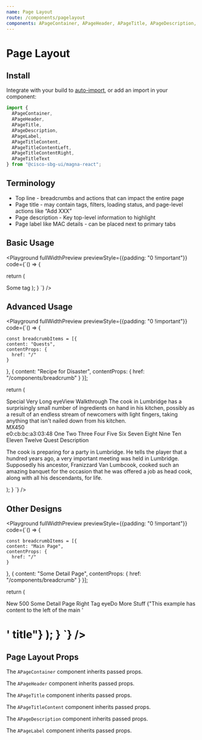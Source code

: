 ```yaml
---
name: Page Layout
route: /components/pagelayout
components: APageContainer, APageHeader, APageTitle, APageDescription, APageLabel,  APageTitleContent, APageTitleContentLeft, APageTitleContentRight, APageTitleText
---
```


# Page Layout

## Install

Integrate with your build to [auto-import](/#integrating), or add an import in your component:

```js
import {
  APageContainer,
  APageHeader,
  APageTitle,
  APageDescription,
  APageLabel,
  APageTitleContent,
  APageTitleContentLeft,
  APageTitleContentRight,
  APageTitleText
} from "@cisco-sbg-ui/magna-react";
```

## Terminology

- Top line - breadcrumbs and actions that can impact the entire page
- Page title - may contain tags, filters, loading status, and page-level actions like “Add XXX”
- Page description - Key top-level information to highlight
- Page label like MAC details - can be placed next to primary tabs

## Basic Usage

<Playground
  fullWidthPreview
  previewStyle={{padding: "0 !important"}}
  code={`() => {

return (

<APageContainer>
  <APageHeader>
    <APageTitle title="Page Title" withChildrenContainer>
      <ATag>Some tag</ATag>
    </APageTitle>
  </APageHeader>
</APageContainer>
); } `} />

## Advanced Usage

<Playground
  fullWidthPreview
  previewStyle={{padding: "0 !important"}}
  code={`() => {

    const breadcrumbItems = [{
    content: "Quests",
    contentProps: {
      href: "/"
    }

}, {
content: "Recipe for Disaster",
contentProps: {
href: "/components/breadcrumb"
}
}];

return (

<APageContainer>
  <APageHeader hasTopLine>
    <ABreadcrumb items={breadcrumbItems} />
    <APageTitle title="Recipe for Disaster">
      <APageTitleContent>
        <APageTitleContentLeft>
          <ATag>Special</ATag>
          <ATag color="accentB">Very Long</ATag>
        </APageTitleContentLeft>
        <APageTitleContentRight>
          <AButton>
            <AIcon left>eye</AIcon>View Walkthrough
          </AButton>
        </APageTitleContentRight>
      </APageTitleContent>
    </APageTitle>
    <APageDescription>
      The cook in Lumbridge has a surprisingly small number of ingredients on
      hand in his kitchen, possibly as a result of an endless stream of
      newcomers with light fingers, taking anything that isn't nailed down from
      his kitchen.
    </APageDescription>
    <APageLabel>
      <div style={{fontWeight: 600, marginRight: "5px"}}>MX450</div>
      <ANetworkValue>e0:cb:bc:a3:03:48</ANetworkValue>
    </APageLabel>
    <ATabGroup scrolling>
      <ATab>One</ATab>
      <ATab>Two</ATab>
      <ATab selected>Three</ATab>
      <ATab>Four</ATab>
      <ATab>Five</ATab>
      <ATab>Six</ATab>
      <ATab>Seven</ATab>
      <ATab>Eight</ATab>
      <ATab>Nine</ATab>
      <ATab>Ten</ATab>
      <ATab>Eleven</ATab>
      <ATab>Twelve</ATab>
    </ATabGroup>
  </APageHeader>
  <ACardContainer>
    <ACardHeader>
      <ACardTitle>Quest Description</ACardTitle>
    </ACardHeader>
    <ACardContent>
      <p>
        The cook is preparing for a party in Lumbridge. He tells the player that
        a hundred years ago, a very important meeting was held in Lumbridge.
        Supposedly his ancestor, Franizzard Van Lumbcook, cooked such an amazing
        banquet for the occasion that he was offered a job as head cook, along
        with all his descendants, for life.
      </p>
    </ACardContent>
  </ACardContainer>
</APageContainer>
); } `} />

## Other Designs

<Playground
  fullWidthPreview
  previewStyle={{padding: "0 !important"}}
  code={`() => {

    const breadcrumbItems = [{
    content: "Main Page",
    contentProps: {
      href: "/"
    }

}, {
content: "Some Detail Page",
contentProps: {
href: "/components/breadcrumb"
}
}];

return (

<APageContainer>
  <APageHeader hasTopLine>
    <ABreadcrumb items={breadcrumbItems} />
    <APageTitle>
      <APageTitleContent variant="left">
        <ATag color="accentA">New</ATag>
        <ATag color="accentF">500</ATag>
      </APageTitleContent>
      <APageTitleText>Some Detail Page</APageTitleText>
      <APageTitleContent>
        <APageTitleContentLeft>
          <ATag>Right Tag</ATag>
        </APageTitleContentLeft>
        <APageTitleContentRight>
          <AButton>
            <AIcon left>eye</AIcon>Do More Stuff
          </AButton>
        </APageTitleContentRight>
      </APageTitleContent>
    </APageTitle>
    <APageDescription>
      {"This example has content to the left of the main '<h1>' title"}
    </APageDescription>
  </APageHeader>
</APageContainer>
); } `} />

## Page Layout Props

The `APageContainer` component inherits passed props.

<Props of="APageContainer" />

The `APageHeader` component inherits passed props.

<Props of="APageHeader" />

The `APageTitle` component inherits passed props.

<Props of="APageTitle" />

The `APageTitleContent` component inherits passed props.

<Props of="APageTitleContent" />

The `APageDescription` component inherits passed props.

<Props of="APageDescription" />

The `APageLabel` component inherits passed props.

<Props of="APageLabel" />
